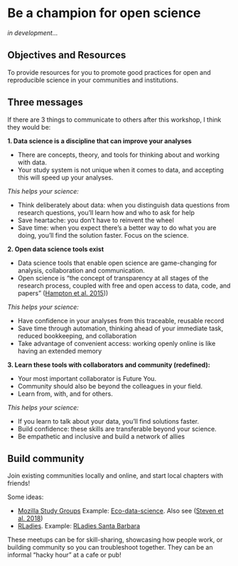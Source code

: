 # Be a champion for open science {#champion} 

*in development...*

## Objectives and Resources

To provide resources for you to promote good practices for open and reproducible science in your communities and institutions.

## Three messages

If there are 3 things to communicate to others after this workshop, I think they would be: 

**1. Data science is a discipline that can improve your analyses**

- There are concepts, theory, and tools for thinking about and working with data. 
- Your study system is not unique when it comes to data, and accepting this will speed up your analyses.

*This helps your science:*

- Think deliberately about data: when you distinguish data questions from research questions, you'll learn how and who to ask for help
- Save heartache: you don’t have to reinvent the wheel
- Save time: when you expect there’s a better way to do what you are doing, you'll find the solution faster. Focus on the science.


**2. Open data science tools exist**

- Data science tools that enable open science are game-changing for analysis, collaboration and communication.
- Open science is "the concept of transparency at all stages of the research process, coupled with free and open access to data, code, and papers" ([Hampton et al. 2015](http://onlinelibrary.wiley.com/doi/10.1890/ES14-00402.1/abstract)))  

*This helps your science:*

- Have confidence in your analyses from this traceable, reusable record
- Save time through automation, thinking ahead of your immediate task, reduced bookkeeping, and collaboration
- Take advantage of convenient access: working openly online is like having an extended memory

**3. Learn these tools with collaborators and community (redefined):** 

- Your most important collaborator is Future You. 
- Community should also be beyond the colleagues in your field.
- Learn from, with, and for others. 

*This helps your science:* 

- If you learn to talk about your data, you'll find solutions faster. 
- Build confidence: these skills are transferable beyond your science.
- Be empathetic and inclusive and build a network of allies 

## Build community

Join existing communities locally and online, and start local chapters with friends!

Some ideas: 

- [Mozilla Study Groups](https://science.mozilla.org/programs/studygroups) Example: [Eco-data-science](http://eco-data-science.github.io/). Also see ([Steven et al. 2018](https://www.biorxiv.org/content/early/2018/02/15/265421)) 
- [RLadies](https://rladies.org/). Example: [RLadies Santa Barbara](https://www.meetup.com/rladies-santa-barbara/)

These meetups can be for skill-sharing, showcasing how people work, or building community so you can troubleshoot together. They can be an informal "hacky hour" at a cafe or pub!

<!---
## Other lessons

### Naming files

Now is a good interlude to talk about naming things. 

We are going to take five minutes to talk through [Jenny Bryan's three principles for naming files](https://speakerdeck.com/jennybc/how-to-name-files):

1. machine readable
1. human readable
1. play well with default ordering
--->
